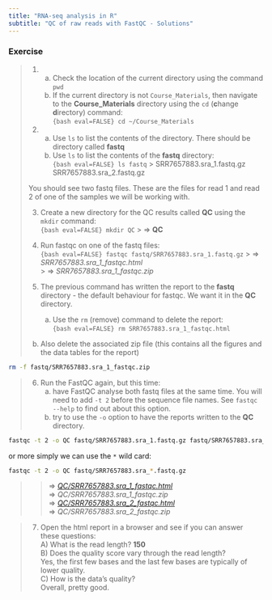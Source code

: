 ```yaml
---
title: "RNA-seq analysis in R"
subtitle: "QC of raw reads with FastQC - Solutions"
---
```


### Exercise

> 1. 
>       a) Check the location of the current directory using the command `pwd`  
>       b) If the current directory is not
>       `Course_Materials`, then navigate to the
>       **Course_Materials** directory using the `cd` (**c**hange
>       **d**irectory) command:  
>```{bash eval=FALSE}
> cd ~/Course_Materials
>```
>
> 2.   
>       a) Use `ls` to list the contents of the directory. There should be directory
>    called **fastq**    
>       b) Use `ls` to list the contents of the **fastq** directory:  
>```{bash eval=FALSE}
> ls fastq
>```
>> SRR7657883.sra_1.fastq.gz  SRR7657883.sra_2.fastq.gz
>
> You should see two fastq files. These are the files for read 1 and read 2
> of one of the samples we will be working with.
>
> 3. Create a new directory for the QC results called **QC** using the `mkdir`
>    command:  
>```{bash eval=FALSE}
> mkdir QC  
>```
>> $\Rightarrow$ **QC** 
>
> 4. Run fastqc on one of the fastq files:  
>```{bash eval=FALSE}
> fastqc fastq/SRR7657883.sra_1.fastq.gz  
>```
>> $\Rightarrow$ *SRR7657883.sra_1_fastqc.html*  
>> $\Rightarrow$ *SRR7657883.sra_1_fastqc.zip*
>
> 5. The previous command has written the report to the **fastq** directory -
>    the default behaviour for fastqc. We want it in the **QC** directory. 
>       a) Use the `rm` (remove) command to delete the report:  
>```{bash eval=FALSE}
> rm SRR7657883.sra_1_fastqc.html  
>```  
>  b) Also delete the associated zip file (this contains all the figures and the
>    data tables for the report)

```bash
rm -f fastq/SRR7657883.sra_1_fastqc.zip
```

> 6. Run the FastQC again, but this time:
>       a) have FastQC analyse both fastq files at the same time. You will need 
>          to add `-t 2` before the sequence file names. See `fastqc --help` to
>          find  out about this option.
>       b) try to use the `-o` option to have the reports written to the **QC** 
>          directory.

```bash
fastqc -t 2 -o QC fastq/SRR7657883.sra_1.fastq.gz fastq/SRR7657883.sra_2.fastq.gz
```

or more simply we can use the `*` wild card:

```bash
fastqc -t 2 -o QC fastq/SRR7657883.sra_*.fastq.gz
```

>> $\Rightarrow$ [*QC/SRR7657883.sra_1_fastqc.html*](../additional_scripts/SRR7657883.sra_1_fastqc.html)     
>> $\Rightarrow$ *QC/SRR7657883.sra_1_fastqc.zip*  
>> $\Rightarrow$ [*QC/SRR7657883.sra_2_fastqc.html*](../additional_scripts/SRR7657883.sra_2_fastqc.html)       
>> $\Rightarrow$ *QC/SRR7657883.sra_2_fastqc.zip*

>  
> 7. Open the html report in a browser and see if you can answer these questions:  
>           A) What is the read length? **150**  
>           B) Does the quality score vary through the read length?  
>               Yes, the first few bases and the last few bases are typically
>               of lower quality.  
>           C) How is the data's quality?  
>               Overall, pretty good.
